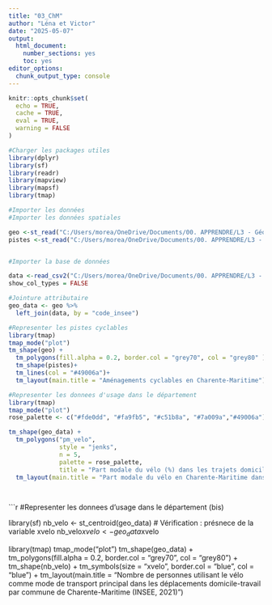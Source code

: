 ---
title: "03_ChM"
author: "Léna et Victor"
date: "2025-05-07"
output: 
  html_document: 
    number_sections: yes
    toc: yes
editor_options: 
  chunk_output_type: console
---


```{r setup, include=FALSE}
knitr::opts_chunk$set(
  echo = TRUE,
  cache = TRUE,
  eval = TRUE,
  warning = FALSE
)
```


```{r library, include=FALSE}
#Charger les packages utiles
library(dplyr)
library(sf)
library(readr)
library(mapview)
library(mapsf)
library(tmap)
```

```{r data}
#Importer les données
#Importer les données spatiales

geo <-st_read("C:/Users/morea/OneDrive/Documents/00. APPRENDRE/L3 - Géographie/S2 - 03 - SIG/Ressources carto/communes.geojson")
pistes <-st_read("C:/Users/morea/OneDrive/Documents/00. APPRENDRE/L3 - Géographie/S2 - 03 - SIG/Ressources carto/ame_velo_dept17.geojson")


#Importer la base de données

data <-read_csv2("C:/Users/morea/OneDrive/Documents/00. APPRENDRE/L3 - Géographie/S2 - 03 - SIG/Ressources Data/parts_modales_nouvelle_aquitaine_2021.csv")
show_col_types = FALSE
```


```{r join}
#Jointure attributaire
geo_data <- geo %>%
  left_join(data, by = "code_insee")
```

```{r carto1}
#Representer les pistes cyclables
library(tmap)
tmap_mode("plot")
tm_shape(geo) +
  tm_polygons(fill.alpha = 0.2, border.col = "grey70", col = "grey80" )+
  tm_shape(pistes)+
  tm_lines(col = "#49006a")+
  tm_layout(main.title = "Aménagements cyclables en Charente-Maritime")
```

```{r carto2}
#Representer les donnees d'usage dans le département
library(tmap)
tmap_mode("plot")
rose_palette <- c("#fde0dd", "#fa9fb5", "#c51b8a", "#7a009a","#49006a")

tm_shape(geo_data) +
  tm_polygons("pm_velo", 
              style = "jenks",
              n = 5,
              palette = rose_palette,
              title = "Part modale du vélo (%) dans les trajets domicile-travail") +   
  tm_layout(main.title = "Part modale du vélo en Charente-Maritime dans les déplacements domicile-travail par commune en 2021")

          
```

```{r carto3}
#Representer les donnees d'usage dans le département (bis)

library(sf)
nb_velo <- st_centroid(geo_data)
# Vérification : présnece de la variable xvelo 
nb_velo$xvelo <- geo_data$xvelo  

library(tmap)
tmap_mode("plot")
tm_shape(geo_data) +
  tm_polygons(fill.alpha = 0.2, border.col = "grey70", col = "grey80") +
  tm_shape(nb_velo) +
  tm_symbols(size = "xvelo", border.col = "blue", col = "blue") +
  tm_layout(main.title = "Nombre de personnes utilisant le vélo comme mode de transport principal dans les déplacements domicile-travail par commune de Charente-Maritime (INSEE, 2021)")

